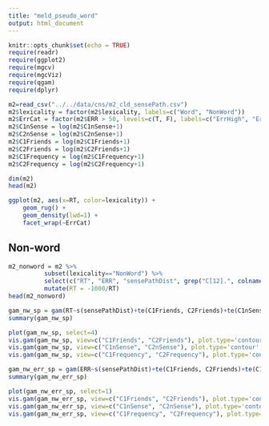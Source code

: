 ```yaml
---
title: "meld_pseudo_word"
output: html_document
---
```


```r
knitr::opts_chunk$set(echo = TRUE)
require(readr)
require(ggplot2)
require(mgcv)
require(mgcViz)
require(qgam)
require(dplyr)
```

```r
m2=read_csv("../../data/cns/m2_cld_sensePath.csv")
m2$lexicality = factor(m2$lexicality, labels=c("Word", "NonWord"))
m2$ErrCat = factor(m2$ERR > 50, levels=c(T, F), labels=c("ErrHigh", "ErrLow"))
m2$C1nSense = log(m2$C1nSense+1)
m2$C2nSense = log(m2$C2nSense+1)
m2$C1Friends = log(m2$C1Friends+1)
m2$C2Friends = log(m2$C2Friends+1)
m2$C1Frequency = log(m2$C1Frequency+1)
m2$C2Frequency = log(m2$C2Frequency+1)
```

```r
dim(m2)
head(m2)
```

```r
ggplot(m2, aes(x=RT, color=lexicality)) + 
    geom_rug() + 
    geom_density(lwd=1) + 
    facet_wrap(~ErrCat)
```

## Non-word

```r
m2_nonword = m2 %>% 
          subset(lexicality=="NonWord") %>%
          select(c("RT", "ERR", "sensePathDist", grep("C[12].", colnames(m2)))) %>%
          mutate(RT = -1000/RT)
head(m2_nonword)
```


```r
gam_nw_sp = gam(RT~s(sensePathDist)+te(C1Friends, C2Friends)+te(C1nSense, C2nSense)+te(C1Frequency, C2Frequency), data=m2_nonword)
summary(gam_nw_sp)
```

```r
plot(gam_nw_sp, select=4)
vis.gam(gam_nw_sp, view=c("C1Friends", "C2Friends"), plot.type='contour', too.far=0.1, color='topo')
vis.gam(gam_nw_sp, view=c("C1nSense", "C2nSense"), plot.type='contour', too.far=0.1, color='topo')
vis.gam(gam_nw_sp, view=c("C1Frequency", "C2Frequency"), plot.type='contour', too.far=0.1, color='topo')
```

```r
gam_nw_err_sp = gam(ERR~s(sensePathDist)+te(C1Friends, C2Friends)+te(C1nSense, C2nSense)+te(C1Frequency, C2Frequency), data=m2_nonword)
summary(gam_nw_err_sp)
```

```r
plot(gam_nw_err_sp, select=1)
vis.gam(gam_nw_err_sp, view=c("C1Friends", "C2Friends"), plot.type='contour', too.far=0.1, color='topo')
vis.gam(gam_nw_err_sp, view=c("C1nSense", "C2nSense"), plot.type='contour', too.far=0.1, color='topo')
vis.gam(gam_nw_err_sp, view=c("C1Frequency", "C2Frequency"), plot.type='contour', too.far=0.1, color='topo')
```